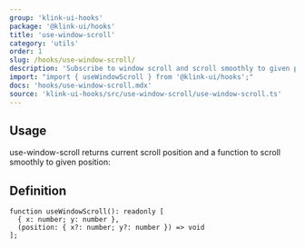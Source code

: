 ```yaml
---
group: 'klink-ui-hooks'
package: '@klink-ui/hooks'
title: 'use-window-scroll'
category: 'utils'
order: 1
slug: /hooks/use-window-scroll/
description: 'Subscribe to window scroll and scroll smoothly to given position'
import: "import { useWindowScroll } from '@klink-ui/hooks';"
docs: 'hooks/use-window-scroll.mdx'
source: 'klink-ui-hooks/src/use-window-scroll/use-window-scroll.ts'
---
```



## Usage

use-window-scroll returns current scroll position and a function to scroll smoothly to given position:

<Demo data={HooksDemos.useWindowScrollDemo} />

## Definition

```tsx
function useWindowScroll(): readonly [
  { x: number; y: number },
  (position: { x?: number; y?: number }) => void
];
```
